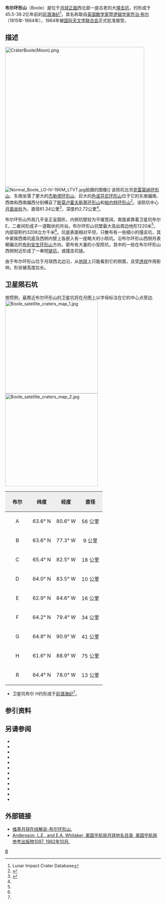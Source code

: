 {{lunar crater data|
 image=Boole crater LROC polar mosaic.jpg|
 caption=[[月球勘测轨道飞行器|月球勘测轨道飞行器]]拍摄的图像|
 latitude=63.79|
 N_or_S=N|
 longitude=87.29|
 E_or_W=W|
 diameter=61.34公里|
 depth=2.72公里|
 colong=89|
 eponym=[[乔治·布尔|乔治·布尔]]}}

'''布尔环形山'''（Boole）是位于[[月球正面|月球正面]]西北部一座古老的大[[撞击坑|撞击坑]]，约形成于45.5-39.2亿年前的[[前酒海纪|前酒海纪]]<ref name=LICD>Lunar Impact Crater Database</ref>，其名称取自[[英国|英国]][[数学家|数学家]]暨[[逻辑学家|逻辑学家]][[乔治·布尔|乔治·布尔]]（1815年-1864年），1964年被[[国际天文学联合会|国际天文学联合会]]正式批准接受。

==描述== 
[[Image:CráterBoole(Moon).png|450px]] 
[[File:Normal_Boole_LO-IV-190M_LTVT.jpg|thumb]]拍摄的图像]]
该陨坑北邻[[克雷莫纳环形山|克雷莫纳环形山]]、东南坐落了更大的[[杰勒德环形山|杰勒德环形山]]、巨大的[[色诺芬尼环形山|色诺芬尼环形山]]位于它的东南偏南、西南和西南偏西分别横亘了[[斯莫卢霍夫斯基环形山|斯莫卢霍夫斯基环形山]]和[[帕内特环形山|帕内特环形山]]<ref>{{Cite web |url=http://planetarynames.wr.usgs.gov/images/Lunar/lac_21_lo.pdf |title=Crater Boole on the map LAC-21. |access-date=2017-03-03 |archive-date=2013-02-20 |archive-url=https://web.archive.org/web/20130220125357/http://planetarynames.wr.usgs.gov/images/Lunar/lac_21_lo.pdf |dead-url=no }}</ref>。该陨坑中心[[月面坐标|月面坐标]]为{{Coord|63.79|N|87.29|W|globe:Moon|nogoogle=1|noosm=1}}，直径61.34公里<ref name="IAU">{{Cite web |url=http://planetarynames.wr.usgs.gov/Feature/818 |title=Directory of the International Astronomical Union |access-date=2017-03-03 |archive-date=2019-12-08 |archive-url=https://web.archive.org/web/20191208075529/https://planetarynames.wr.usgs.gov/Feature/818 |dead-url=no }}</ref>，深度约2.72公里<ref name="LICD"/>。

布尔环形山外观几乎呈正呈圆形，内侧坑壁较为平缓宽阔，南面紧靠着卫星坑布尔 E，二者间形成子一道鞍状的月谷。布尔环形山坑壁最大高出周边地形1220米<ref name="LICD"/>，内部容积约3208立方千米<ref name="LICD"/>。坑底表面相对平坦，只散布有一些细小的撞击坑，其中紧挨西南坑底及西侧内壁上各嵌入有一座略大的小陨坑。沿布尔环形山西侧月表朝偏北的[[布利安生环形山|布利安生环形山]]方向，密布有大量的小型陨坑，其中的一些在布尔环形山西侧附近形成了一串短[[链坑|链坑]]，或撞击坑链。

由于布尔环形山位于月球西北边沿，从[[地球|地球]]上只能看到它的侧面，且受[[透视|透视]]作用影响，形状被高度拉长。

==卫星陨石坑==
按惯例，最靠近布尔环形山的卫星坑将在月图上以字母标注在它的中心点旁边.
[[Image:Boole_satellite_craters_map_1.jpg|300px]]
[[Image:Boole_satellite_craters_map_2.jpg|300px]]
{| class="wikitable"
!width="25%" style="background:#eeeeee;" |布尔 
!width="25%" style="background:#eeeeee;" |纬度
!width="25%" style="background:#eeeeee;" |经度
!width="25%" style="background:#eeeeee;" |直径
|-
|align="center"|A
|align="center"|63.6° N
|align="center"|80.6° W
|align="center"|56 公里
|-
|align="center"|B
|align="center"|63.6° N
|align="center"|77.3° W
|align="center"|9 公里
|-
|align="center"|C
|align="center"|65.4° N
|align="center"|82.5° W
|align="center"|18 公里
|-
|align="center"|D
|align="center"|64.0° N
|align="center"|83.5° W
|align="center"|10 公里
|-
|align="center"|E
|align="center"|62.9° N
|align="center"|84.6° W
|align="center"|16 公里
|-
|align="center"|F
|align="center"|64.2° N
|align="center"|79.4° W
|align="center"|34 公里
|-
|align="center"|G
|align="center"|64.8° N
|align="center"|90.9° W
|align="center"|41 公里
|-
|align="center"|H
|align="center"|61.6° N
|align="center"|88.9° W
|align="center"|75 公里
|-
|align="center"|R
|align="center"|64.4° N
|align="center"|78.0° W
|align="center"|13 公里
|}{{clear}}
* 卫星坑布尔 H约形成于[[前酒海纪|前酒海纪]]<ref name="LICD"/>。

==参引资料==
{{Reflist}}

==另请参阅==
{{refbegin}}
* {{cite book
  | last1 = Andersson
  | first1 = L. E.
  | last2 = Whitaker
  | first2 = E. A.
  | authorlink2 = Ewen Whitaker
  | date = 1982
  | title = [[NASA|NASA]] Catalogue of Lunar Nomenclature
  | publisher = NASA RP-1097
  | ref = harv
  }}
* {{cite web
  | last = Blue
  | first = Jennifer
  | date = July 25, 2007
  | title = Gazetteer of Planetary Nomenclature
  | publisher = [[United_States_Geological_Survey|USGS]]
  | url = http://planetarynames.wr.usgs.gov/
  | accessdate = 2007-08-05
  | ref = harv
  | archive-date = 2018-12-25
  | archive-url = https://web.archive.org/web/20181225170157/https://planetarynames.wr.usgs.gov/
  | dead-url = no
  }}
* {{cite book
  | last1 = Bussey
  | first1 = B.
  | authorlink1 = Ben Bussey
  | last2 = Spudis
  | first2 = P.
  | authorlink2 = Paul Spudis
  | date = 2004
  | title = The Clementine Atlas of the Moon
  | publisher = Cambridge University Press
  | location = New York
  | isbn = 978-0-521-81528-4
  | ref = harv
  }}
* {{cite book
  | last1 = Cocks
  | first1 = Elijah E.
  | last2 = Cocks
  | first2 = Josiah C.
  | date = 1995
  | title = Who's Who on the Moon: A Biographical Dictionary of Lunar Nomenclature
  | url = https://archive.org/details/isbn_9780936389271
  | publisher = Tudor Publishers
  | isbn = 978-0-936389-27-1
  | ref = harv
  }}
* {{cite web
  | last = McDowell
  | first = Jonathan
  | date = July 15, 2007
  | url = http://host.planet4589.org/astro/lunar/
  | title = Lunar Nomenclature
  | publisher = Jonathan's Space Report
  | accessdate = 2007-10-24
  | ref = harv
  | archive-date = 2018-12-25
  | archive-url = https://web.archive.org/web/20181225170156/http://host.planet4589.org/astro/lunar/
  | dead-url = no
  }}
* {{cite journal| last1 = Menzel| first1 = D. H.| last2 = Minnaert| first2 = M.| last3 = Levin| first3 = B.| last4 = Dollfus| first4 = A.| last5 = Bell| first5 = B.| title = Report on Lunar Nomenclature by the Working Group of Commission 17 of the IAU| doi = 10.1007/BF00171763| journal = Space Science Reviews| volume = 12| issue = 2| pages = 136–186| date = 1971| bibcode = 1971SSRv...12..136M| ref = harv}}
* {{cite book
  | first = Patrick
  | last = Moore
  | authorlink = Patrick Moore
  | date = 2001
  | title = On the Moon
  | url = https://archive.org/details/patrickmooreonmo00patr
  | publisher = Sterling Publishing Co.
  | isbn = 978-0-304-35469-6
  | ref = harv
  }}
* {{cite book
  | first = Fred W.
  | last = Price
  | date = 1988
  | title = The Moon Observer's Handbook
  | publisher = Cambridge University Press
  | isbn = 978-0-521-33500-3
  | ref = harv
  }}
* {{cite book
  | last = Rükl
  | first = Antonín
  | authorlink = Antonín Rükl
  | date = 1990
  | title = Atlas of the Moon
  | publisher = Kalmbach Books
  | isbn = 978-0-913135-17-4
  | ref = harv
  }}
* {{cite book
  | last = Webb
  | first = Rev. T. W.
  | authorlink = Thomas William Webb
  | date = 1962
  | title = Celestial Objects for Common Telescopes
  | url = https://archive.org/details/celestialobjects00webb
  | edition = 6th revised
  | publisher = Dover
  | isbn = 978-0-486-20917-3
  | ref = harv
  }}
* {{cite book
  | first = Ewen A.
  | last = Whitaker
  | authorlink = Ewen Whitaker
  | date = 1999
  | title = Mapping and Naming the Moon
  | publisher = Cambridge University Press
  | isbn = 978-0-521-62248-6
  | ref = harv
  }}
* {{cite book
  | first = Peter T.
  | last = Wlasuk
  | date = 2000
  | title = Observing the Moon
  | publisher = Springer
  | isbn = 978-1-85233-193-1
  | ref = harv
 }}
{{refend}}

==外部链接==
* [http://the-moon.wikispaces.com/Boole 维基月球在线解说-布尔环形山.] {{Wayback|url=http://the-moon.wikispaces.com/Boole |date=20180507083822 }}
*[http://planet4589.org/astro/lunar/RP-1097.pdf Andersson, L.E., and E.A. Whitaker, 美国宇航局月球地名目录, 美国宇航局参考出版物1097, 1982年10月.] {{Wayback|url=http://planet4589.org/astro/lunar/RP-1097.pdf |date=20141006125838 }}

[[Category:月球环形山|B]]
{{月球环形山 (A-B)}}